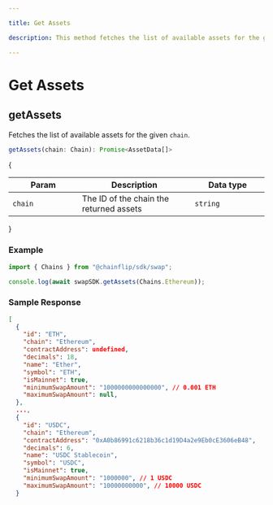 ```yaml
---

title: Get Assets

description: This method fetches the list of available assets for the given chain.

---
```


# Get Assets

## getAssets

Fetches the list of available assets for the given `chain`.

```typescript copy
getAssets(chain: Chain): Promise<AssetData[]>
```

{<table><thead><tr><th width="223">Param</th><th width="372">Description</th><th width="244.33333333333331">Data type</th></tr></thead><tbody><tr><td><code>chain</code></td><td>The ID of the chain the returned assets</td><td><code>string</code></td></tr></tbody></table>}

### Example

```typescript copy
import { Chains } from "@chainflip/sdk/swap";

console.log(await swapSDK.getAssets(Chains.Ethereum));
```

### Sample Response

```json
[
  {
    "id": "ETH",
    "chain": "Ethereum",
    "contractAddress": undefined,
    "decimals": 18,
    "name": "Ether",
    "symbol": "ETH",
    "isMainnet": true,
    "minimumSwapAmount": "1000000000000000", // 0.001 ETH
    "maximumSwapAmount": null,
  },
  ...,
  {
    "id": "USDC",
    "chain": "Ethereum",
    "contractAddress": "0xA0b86991c6218b36c1d19D4a2e9Eb0cE3606eB48",
    "decimals": 6,
    "name": "USDC Stablecoin",
    "symbol": "USDC",
    "isMainnet": true,
    "minimumSwapAmount": "1000000", // 1 USDC
    "maximumSwapAmount": "10000000000", // 10000 USDC
  }
```
